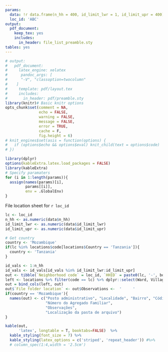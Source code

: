 ```yaml
---
params:
  data: !r data.frame(n_hh = 400, id_limit_lwr = 1, id_limit_upr = 400) # data on the hamlet
  loc_id: 'ABC'
output:
  pdf_document:
    keep_tex: yes
    includes:
      in_header: file_list_preamble.sty
tables: yes
---
```


```r
# output: 
#   pdf_document:
#     latex_engine: xelatex
#      pandoc_args: [
#      "-V", "classoption=twocolumn"
#    ]
#     template: pdf/layout.tex
#     includes:
#       in_header: pdf/preamble.sty
library(knitr)# Basic knitr options
opts_chunk$set(comment = NA, 
               echo = FALSE, 
               warning = FALSE, 
               message = FALSE, 
               error = TRUE, 
               cache = F,
               fig.height = 6)
# knit_engines$set(asis = function(options) {
#   if (options$echo && options$eval) knit_child(text = options$code)
# })
```


```r
library(dplyr)
options(kableExtra.latex.load_packages = FALSE)
library(kableExtra)
# Specify paramaters
for (i in 1:length(params)){
  assign(names(params)[i],
         params[[i]],
         env = .GlobalEnv)
}
```

\uselandscape
\pagenumbering{gobble}


File location sheet for `r loc_id`



```r
lc <- loc_id
n_hh <- as.numeric(data$n_hh)
id_limit_lwr <- as.numeric(data$id_limit_lwr)
id_limit_upr <- as.numeric(data$id_limit_upr)

# Get country
country <- 'Mozambique'
if(lc %in% locations$code[locations$Country == 'Tanzania']){
  country <- 'Tanzania'
}

```


```r
id_vals <- 1:n_hh
id_vals <- id_vals[id_vals %in% id_limit_lwr:id_limit_upr]
out <- tibble(`Neighborhood code` = loc_id, `HHID` = paste0(lc, '-', bohemia::add_zero(id_vals, n = 3))) 
left <- locations %>% filter(code == lc) %>% dplyr::select(Ward, Village, Hamlet)
out = bind_cols(left, out)
out$`File folder location` <- out$Observations <-  '     '
if(country == 'Mozambique'){
  names(out) <- c("Posto administrativo", "Localidade", "Bairro", "Código Bairro",
                  "Número do Agregado Familiar",
                  "Observações",
                  "Localização da pasta de arquivo")
}
```

```r
kable(out,
      'latex', longtable = T, booktabs=FALSE)  %>%   
  kable_styling(font_size = 7) %>% 
  kable_styling(latex_options = c('striped', 'repeat_header')) #%>% 
  # column_spec(1:4,width = '2.5cm')
```

